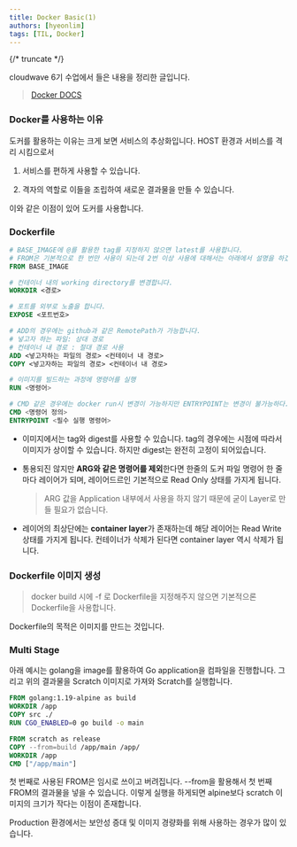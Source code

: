 ```yaml
---
title: Docker Basic(1)
authors: [hyeonlim]
tags: [TIL, Docker]
---
```


{/* truncate */}

cloudwave 6기 수업에서 들은 내용을 정리한 글입니다.

> [Docker DOCS](https://docs.docker.com/manuals/)

### Docker를 사용하는 이유

도커를 활용하는 이유는 크게 보면 서비스의 추상화입니다. HOST 환경과 서비스를 격리 시킴으로서

1. 서비스를 편하게 사용할 수 있습니다.

2. 격자의 역할로 이들을 조립하여 새로운 결과물을 만들 수 있습니다.

이와 같은 이점이 있어 도커를 사용합니다.

### Dockerfile

```Dockerfile
# BASE_IMAGE에 @를 활용한 tag를 지정하지 않으면 latest를 사용합니다.
# FROM은 기본적으로 한 번만 사용이 되는데 2번 이상 사용에 대해서는 아래에서 설명을 하겠습니다.
FROM BASE_IMAGE

# 컨테이너 내의 working directory를 변경합니다.
WORKDIR <경로>

# 포트를 외부로 노출을 합니다.
EXPOSE <포트번호>

# ADD의 경우에는 github과 같은 RemotePath가 가능합니다.
# 넣고자 하는 파일: 상대 경로
# 컨테이너 내 경로 : 절대 경로 사용
ADD <넣고자하는 파일의 경로> <컨테이너 내 경로>
COPY <넣고자하는 파일의 경로> <컨테이너 내 경로>

# 이미지를 빌드하는 과정에 명령어를 실행
RUN <명령어>

# CMD 같은 경우에는 docker run시 변경이 가능하지만 ENTRYPOINT는 변경이 불가능하다.
CMD <명령어 정의>
ENTRYPOINT <필수 실행 명령어>
```

- 이미지에서는 tag와 digest를 사용할 수 있습니다. tag의 경우에는 시점에 따라서 이미지가 상이할 수 있습니다. 하지만 digest는 완전히 고정이 되어있습니다.

- 통용되진 않지만 **ARG와 같은 명령어를 제외**한다면 한줄의 도커 파일 명령어 한 줄마다 레이어가 되며, 레이어드르인 기본적으로 Read Only 상태를 가지게 됩니다.

  > ARG 값을 Application 내부에서 사용을 하지 않기 때문에 굳이 Layer로 만들 필요가 없습니다.

- 레이어의 최상단에는 **container layer**가 존재하는데 해당 레이어는 Read Write 상태를 가지게 됩니다. 컨테이너가 삭제가 된다면 container layer 역시 삭제가 됩니다.

### Dockerfile 이미지 생성

> docker build 시에 -f 로 Dockerfile을 지정해주지 않으면 기본적으론 Dockerfile을 사용합니다.

Dockerfile의 목적은 이미지를 만드는 것입니다.

### Multi Stage

아래 예시는 golang을 image를 활용하여 Go application을 컴파일을 진행합니다. 그리고 위의 결과물을 Scratch 이미지로 가져와 Scratch를 실행합니다.

```Dockerfile
FROM golang:1.19-alpine as build
WORKDIR /app
COPY src ./
RUN CGO_ENABLED=0 go build -o main

FROM scratch as release
COPY --from=build /app/main /app/
WORKDIR /app
CMD ["/app/main"]
```

첫 번째로 사용된 FROM은 임시로 쓰이고 버려집니다. --from을 활용해서 첫 번째 FROM의 결과물을 넣을 수 있습니다. 이렇게 실행을 하게되면 alpine보다 scratch 이미지의 크기가 작다는 이점이 존재합니다.

Production 환경에서는 보안성 증대 및 이미지 경량화를 위해 사용하는 경우가 많이 있습니다.
